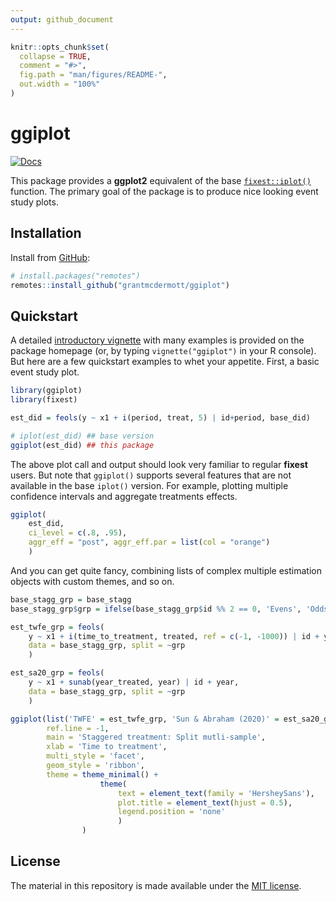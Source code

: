 ```yaml
---
output: github_document
---
```


<!-- README.md is generated from README.Rmd. Please edit that file -->

```r
knitr::opts_chunk$set(
  collapse = TRUE,
  comment = "#>",
  fig.path = "man/figures/README-",
  out.width = "100%"
)
```

# ggiplot

<!-- badges: start -->
[![Docs](https://img.shields.io/badge/docs-homepage-blue.svg)](https://grantmcdermott.com/ggiplot/index.html)
<!-- badges: end -->

This package provides a **ggplot2** equivalent of the base 
[`fixest::iplot()`](https://lrberge.github.io/fixest/reference/coefplot.html)
function. The primary goal of the package is to produce nice looking event study
plots.

## Installation

Install from [GitHub](https://github.com/):

``` r
# install.packages("remotes")
remotes::install_github("grantmcdermott/ggiplot")
```
## Quickstart

A detailed
[introductory vignette](http://grantmcdermott.com/ggiplot/articles/ggiplot.html) 
with many examples is provided on the package homepage (or, by typing 
`vignette("ggiplot")` in your R console). But here are a few quickstart examples
to whet your appetite. First, a basic event study plot.

```r
library(ggiplot)
library(fixest)

est_did = feols(y ~ x1 + i(period, treat, 5) | id+period, base_did)

# iplot(est_did) ## base version
ggiplot(est_did) ## this package
```

The above plot call and output should look very familiar to regular **fixest**
users. But note that `ggiplot()` supports several features that are not 
available in the base `iplot()` version. For example, plotting multiple 
confidence intervals and aggregate treatments effects.

```r
ggiplot(
	est_did,
	ci_level = c(.8, .95),
	aggr_eff = "post", aggr_eff.par = list(col = "orange")
	)
```

And you can get quite fancy, combining lists of complex multiple estimation
objects with custom themes, and so on.

```r
base_stagg_grp = base_stagg
base_stagg_grp$grp = ifelse(base_stagg_grp$id %% 2 == 0, 'Evens', 'Odds')

est_twfe_grp = feols(
	y ~ x1 + i(time_to_treatment, treated, ref = c(-1, -1000)) | id + year,
	data = base_stagg_grp, split = ~grp
	)

est_sa20_grp = feols(
	y ~ x1 + sunab(year_treated, year) | id + year, 
	data = base_stagg_grp, split = ~grp
	)

ggiplot(list('TWFE' = est_twfe_grp, 'Sun & Abraham (2020)' = est_sa20_grp),
        ref.line = -1,
        main = 'Staggered treatment: Split mutli-sample',
        xlab = 'Time to treatment',
        multi_style = 'facet',
        geom_style = 'ribbon',
        theme = theme_minimal() +
					theme(
						text = element_text(family = 'HersheySans'),
						plot.title = element_text(hjust = 0.5),
						legend.position = 'none'
						)
				)
```


## License

The material in this repository is made available under the 
[MIT license](http://opensource.org/licenses/mit-license.php).
